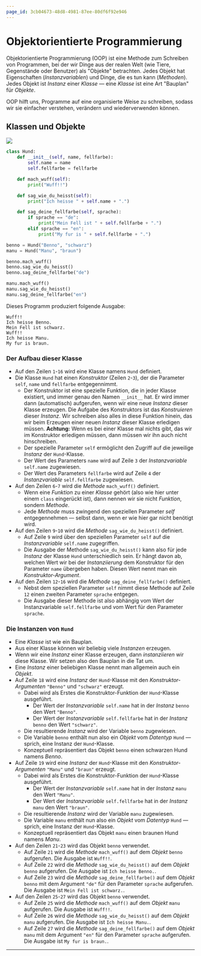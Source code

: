 ```yaml
---
page_id: 3cb04673-48d8-4981-87ee-80df6f92e946
---
```

# Objektorientierte Programmierung
Objektorientierte Programmierung (OOP) ist eine Methode zum Schreiben von Programmen, bei der wir Dinge aus der realen Welt (wie Tiere, Gegenstände oder Benutzer) als "Objekte" betrachten. Jedes Objekt hat Eigenschaften (_Instanzvariablen_) und Dinge, die es tun kann (_Methoden_). Jedes Objekt ist _Instanz_ einer _Klasse_ — eine _Klasse_ ist eine Art "Bauplan" für _Objekte_.

OOP hilft uns, Programme auf eine organisierte Weise zu schreiben, sodass wir sie einfacher verstehen, verändern und wiederverwenden können.

## Klassen und Objekte
![](../img/klasse-und-objekte.png)

```python showLineNumbers
class Hund:
    def __init__(self, name, fellfarbe):
        self.name = name
        self.fellfarbe = fellfarbe

    def mach_wuff(self):
        print("Wuff!!")

    def sag_wie_du_heisst(self):
        print("Ich heisse " + self.name + ".")

    def sag_deine_fellfarbe(self, sprache):
        if sprache == "de":
            print("Mein Fell ist " + self.fellfarbe + ".")
        elif sprache == "en":
            print("My fur is " + self.fellfarbe + ".")

benno = Hund("Benno", "schwarz")
manu = Hund("Manu", "braun")

benno.mach_wuff()
benno.sag_wie_du_heisst()
benno.sag_deine_fellfarbe("de")

manu.mach_wuff()
manu.sag_wie_du_heisst()
manu.sag_deine_fellfarbe("en")
```

Dieses Programm produziert folgende Ausgabe:
```
Wuff!!
Ich heisse Benno.
Mein Fell ist schwarz.
Wuff!!
Ich heisse Manu.
My fur is braun.
```

### Der Aufbau dieser Klasse
- Auf den Zeilen `1`-`16` wird eine Klasse namens `Hund` definiert.
- Die Klasse `Hund` hat einen _Konstruktor_ (Zeilen `2`-`3`), der die Parameter `self`, `name` und `fellfarbe` entgegennimmt.
  - Der Konstruktor ist eine spezielle Funktion, die in jeder Klasse existiert, und immer genau den Namen `__init__` hat. Er wird immer dann (automatisch) aufgerufen, wenn wir eine neue _Instanz_ dieser Klasse erzeugen. Die Aufgabe des Konstruktors ist das _Konstruieren_ dieser _Instanz_. Wir schreiben also alles in diese Funktion hinein, das wir beim Erzeugen einer neuen _Instanz_ dieser Klasse erledigen müssen. **Achtung:** Wenn es bei einer Klasse mal nichts gibt, das wir im Konstruktor erledigen müssen, dann müssen wir ihn auch nicht hinschreiben.
  - Der spezielle Parameter `self` ermöglicht den Zugriff auf die jeweilige _Instanz_ der `Hund`-Klasse.
  - Der Wert des Parameters `name` wird auf Zeile `3` der _Instanzvariable_ `self.name` zugewiesen.
  - Der Wert des Parameters `fellfarbe` wird auf Zeile `4` der _Instanzvariable_ `self.fellfarbe` zugewiesen.
- Auf den Zeilen `6`-`7` wird die _Methode_ `mach_wuff()` definiert.
  - Wenn eine _Funktion_ zu einer _Klasse_ gehört (also wie hier unter einem `class` eingerückt ist), dann nennen wir sie nicht _Funktion_, sondern _Methode_.
  - Jede _Methode_ muss zwingend den speziellen Parameter _self_ entgegennehmen — selbst dann, wenn er wie hier gar nicht benötigt wird.
- Auf den Zeilen `9`-`10` wird die _Methode_ `sag_wie_du_heisst()` definiert.
  - Auf Zeile `9` wird über den speziellen Parameter `self` auf die _Instanzvariable_ `self.name` zugegriffen.
  - Die Ausgabe der Methode `sag_wie_du_heisst()` kann also für jede _Instanz_ der Klasse `Hund` unterschiedlich sein. Er hängt davon ab, welchen Wert wir bei der _Instanziierung_ dem Konstruktor für den Parameter `name` übergeben haben. Diesen Wert nennt man ein _Konstruktor-Argument_.
- Auf den Zeilen `12`-`16` wird die _Methode_ `sag_deine_fellfarbe()` definiert.
  - Nebst dem speziellen Parameter `self` nimmt diese Methode auf Zeile `12` einen zweiten Parameter `sprache` entgegen.
  - Die Ausgabe dieser Methode ist also abhängig vom Wert der Instanzvariable `self.fellfarbe` und vom Wert für den Parameter `sprache`.

### Die Instanzen von `Hund`
- Eine _Klasse_ ist wie ein Bauplan.
- Aus einer Klasse können wir beliebig viele _Instanzen_ erzeugen.
- Wenn wir eine _Instanz_ einer Klasse erzeugen, dann _instanziieren_ wir diese Klasse. Wir setzen also den Bauplan in die Tat um.
- Eine _Instanz_ einer beliebigen Klasse nennt man allgemein auch ein _Objekt_.
- Auf Zeile `18` wird eine _Instanz_ der `Hund`-Klasse mit den _Konstruktor-Argumenten_ `"Benno"` und `"schwarz"` erzeugt.
  - Dabei wird als Erstes die Konstruktor-Funktion der `Hund`-Klasse ausgeführt.
      - Der Wert der _Instanzvariable_ `self.name` hat in der _Instanz_ `benno` den Wert `"Benno"`.
      - Der Wert der _Instanzvariable_ `self.fellfarbe` hat in der _Instanz_ `benno` den Wert `"schwarz"`.
  - Die resultierende _Instanz_ wird der Variable `benno` zugewiesen.
  - Die Variable `benno` enthält nun also ein _Objekt_ vom _Datentyp_ `Hund` — sprich, eine Instanz der `Hund`-Klasse.
  - Konzeptuell repräsentiert das Objekt `benno` einen schwarzen Hund namens _Benno_.
- Auf Zeile `19` wird eine _Instanz_ der `Hund`-Klasse mit den _Konstruktor-Argumenten_ `"Manu"` und `"braun"` erzeugt.
  - Dabei wird als Erstes die Konstruktor-Funktion der `Hund`-Klasse ausgeführt.
      - Der Wert der _Instanzvariable_ `self.name` hat in der _Instanz_ `manu` den Wert `"Manu"`.
      - Der Wert der _Instanzvariable_ `self.fellfarbe` hat in der _Instanz_ `manu` den Wert `"braun"`.
  - Die resultierende _Instanz_ wird der Variable `manu` zugewiesen.
  - Die Variable `manu` enthält nun also ein _Objekt_ vom _Datentyp_ `Hund` — sprich, eine Instanz der `Hund`-Klasse.
  - Konzeptuell repräsentiert das Objekt `manu` einen braunen Hund namens _Manu_.
- Auf den Zeilen `21`-`23` wird das Objekt `benno` verwendet.
  - Auf Zeile `21` wird die _Methode_ `mach_wuff()` auf dem _Objekt_ `benno` aufgerufen. Die Ausgabe ist `Wuff!!`.
  - Auf Zeile `22` wird die _Methode_ `sag_wie_du_heisst()` auf dem _Objekt_ `benno` aufgerufen. Die Ausgabe ist `Ich heisse Benno.`.
  - Auf Zeile `23` wird die _Methode_ `sag_deine_fellfarbe()` auf dem _Objekt_ `benno` mit dem Argument `"de"` für den Parameter `sprache` aufgerufen. Die Ausgabe ist `Mein Fell ist schwarz.`.
- Auf den Zeilen `25`-`27` wird das Objekt `benno` verwendet.
  - Auf Zeile `25` wird die _Methode_ `mach_wuff()` auf dem _Objekt_ `manu` aufgerufen. Die Ausgabe ist `Wuff!!`.
  - Auf Zeile `26` wird die _Methode_ `sag_wie_du_heisst()` auf dem _Objekt_ `manu` aufgerufen. Die Ausgabe ist `Ich heisse Manu.`.
  - Auf Zeile `27` wird die _Methode_ `sag_deine_fellfarbe()` auf dem _Objekt_ `manu` mit dem Argument `"en"` für den Parameter `sprache` aufgerufen. Die Ausgabe ist `My fur is braun.`.

---
